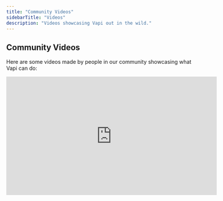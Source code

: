 ```yaml
---
title: "Community Videos"
sidebarTitle: "Videos"
description: "Videos showcasing Vapi out in the wild."
---
```


## Community Videos

Here are some videos made by people in our community showcasing what Vapi can do:

<iframe
  width="560"
  height="315"
  src="https://www.youtube.com/embed/WCYf2Agml-s?si=dAMT_Xf7vPHmjqKJ&amp;start=929"
  title="YouTube video player"
  frameborder="0"
  allow="accelerometer; autoplay; clipboard-write; encrypted-media; gyroscope; picture-in-picture; web-share"
  referrerpolicy="strict-origin-when-cross-origin"
  allowfullscreen
/>
<br />
<iframe
  width="560"
  height="315"
  src="https://www.youtube.com/embed/KloYd6cANkM?si=ssM9ouDeCeyFe1hv"
  title="YouTube video player"
  frameborder="0"
  allow="accelerometer; autoplay; clipboard-write; encrypted-media; gyroscope; picture-in-picture; web-share"
  referrerpolicy="strict-origin-when-cross-origin"
  allowfullscreen
/>
<br />
<iframe
  width="560"
  height="315"
  src="https://www.youtube.com/embed/H6qym392wFg?si=GC2anHDMMbPcG7xF"
  title="YouTube video player"
  frameborder="0"
  allow="accelerometer; autoplay; clipboard-write; encrypted-media; gyroscope; picture-in-picture; web-share"
  referrerpolicy="strict-origin-when-cross-origin"
  allowfullscreen
/>
<br />
<iframe
  width="560"
  height="315"
  src="https://www.youtube.com/embed/WV4Vac7Iy6k?si=MAQVgumsCUnR3o4p"
  title="YouTube video player"
  frameborder="0"
  allow="accelerometer; autoplay; clipboard-write; encrypted-media; gyroscope; picture-in-picture; web-share"
  referrerpolicy="strict-origin-when-cross-origin"
  allowfullscreen
/>
<br />
<iframe
  width="560"
  height="315"
  src="https://www.youtube.com/embed/3LSXJECXpkc?si=hhWsXZeFYC6wM-cq"
  title="YouTube video player"
  frameborder="0"
  allow="accelerometer; autoplay; clipboard-write; encrypted-media; gyroscope; picture-in-picture; web-share"
  referrerpolicy="strict-origin-when-cross-origin"
  allowfullscreen
/>
<br />
<iframe
  width="560"
  height="315"
  src="https://www.youtube.com/embed/PVP1P2nak4M?si=vGGAMZVI3Fzzik9X"
  title="YouTube video player"
  frameborder="0"
  allow="accelerometer; autoplay; clipboard-write; encrypted-media; gyroscope; picture-in-picture; web-share"
  referrerpolicy="strict-origin-when-cross-origin"
  allowfullscreen
/>
<br />
<iframe
  width="560"
  height="315"
  src="https://www.youtube.com/embed/5pKInI77zNk?si=N7Xdit2mTN7kbm6o&amp;start=1508"
  title="YouTube video player"
  frameborder="0"
  allow="accelerometer; autoplay; clipboard-write; encrypted-media; gyroscope; picture-in-picture; web-share"
  referrerpolicy="strict-origin-when-cross-origin"
  allowfullscreen
/>
<br />
<iframe
  width="560"
  height="315"
  src="https://www.youtube.com/embed/kDX9JlPxGzE?si=XBxwUcskqGliBBSX"
  title="YouTube video player"
  frameborder="0"
  allow="accelerometer; autoplay; clipboard-write; encrypted-media; gyroscope; picture-in-picture; web-share"
  referrerpolicy="strict-origin-when-cross-origin"
  allowfullscreen
/>
